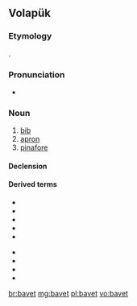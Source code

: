 ==Volapük==

===Etymology===
{{borrowing|fr|bavette|gloss=bib|lang=vo}}.

===Pronunciation===
* {{IPA|[baˈvet]|lang=vo}}

===Noun===
{{vo-noun}}

# [[bib]]
# [[apron]]
# [[pinafore]]

====Declension====
{{vo-decl-noun}}

====Derived terms====
{{der-top}}
* {{l|vo|bavetil}}
* {{l|vo|genämalebavet}}
* {{l|vo|küiralebavet}}
* {{l|vo|lebavet}}
* {{l|vo|lebavetastof}}
{{der-mid}}
* {{l|vo|lebavetatan}}
* {{l|vo|lusalifabavet}}
* {{l|vo|meinanalebavet}}
* {{l|vo|salifabavet}}
{{der-bottom}}

[[br:bavet]]
[[mg:bavet]]
[[pl:bavet]]
[[vo:bavet]]